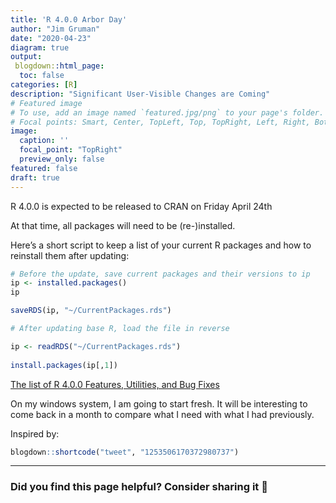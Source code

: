 ```yaml
---
title: 'R 4.0.0 Arbor Day'
author: "Jim Gruman"
date: "2020-04-23"
diagram: true
output: 
 blogdown::html_page:
  toc: false
categories: [R]
description: "Significant User-Visible Changes are Coming" 
# Featured image
# To use, add an image named `featured.jpg/png` to your page's folder.
# Focal points: Smart, Center, TopLeft, Top, TopRight, Left, Right, BottomLeft, Bottom, BottomRight.
image: 
  caption: ''
  focal_point: "TopRight"
  preview_only: false
featured: false
draft: true
---
```


R 4.0.0 is expected to be released to CRAN on Friday April 24th

At that time, all packages will need to be (re-)installed.

Here's a short script to keep a list of your current R packages and how to reinstall them after updating:

```r
# Before the update, save current packages and their versions to ip
ip <- installed.packages()
ip

saveRDS(ip, "~/CurrentPackages.rds")
```

```r
# After updating base R, load the file in reverse

ip <- readRDS("~/CurrentPackages.rds")
 
install.packages(ip[,1])

```

[The list of R 4.0.0 Features, Utilities, and Bug Fixes](https://stat.ethz.ch/R-manual/R-devel/doc/html/NEWS.html)

On my windows system, I am going to start fresh. It will be interesting to come back in a month to compare what I need with what I had previously.

Inspired by:
```r
blogdown::shortcode("tweet", "1253506170372980737")
```

----

### Did you find this page helpful? Consider sharing it 🙌


